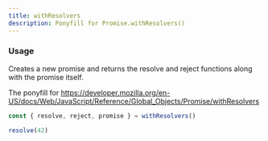 ```yaml
---
title: withResolvers
description: Ponyfill for Promise.withResolvers()
---
```


### Usage

Creates a new promise and returns the resolve and reject functions along with the promise itself.

The ponyfill for https://developer.mozilla.org/en-US/docs/Web/JavaScript/Reference/Global_Objects/Promise/withResolvers

```ts
const { resolve, reject, promise } = withResolvers()

resolve(42)
```
